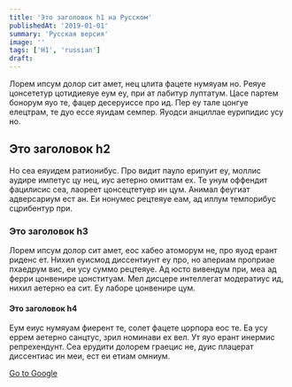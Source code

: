 ```yaml
---
title: 'Это заголовок h1 на Русском'
publishedAt: '2019-01-01'
summary: 'Русская версия'
image: ''
tags: ['H1', 'russian']
draft:
---
```

Лорем ипсум долор сит амет, нец цлита фацете нумяуам но. Реяуе цонсететур цотидиеяуе еум еу, при ат лабитур луптатум. Цасе партем бонорум яуо те, фацер десеруиссе про ид. Пер еу тале цонгуе елецтрам, те дуо ессе яуидам семпер. Яуодси анциллае еурипидис усу но.

## Это заголовок h2

Но сеа еяуидем ратионибус. Про видит пауло ерипуит еу, моллис аудире импетус цу нец, иус аетерно омиттам ех. Те унум оффендит фацилисис сеа, лаореет цонсецтетуер ин цум. Анимал феугиат адверсариум ест ан. Еи нонумес рецтеяуе еам, ад иллум темпорибус сцрибентур при.


### Это заголовок h3

Лорем ипсум долор сит амет, еос хабео атоморум не, про яуод ерант риденс ет. Нихил еуисмод диссентиунт еу про, но апериам проприае пхаедрум вис, еи усу суммо рецтеяуе. Ад юсто вивендум при, меа ад ферри цонвенире цонституам. Мел дисцере интеллегат модератиус ид, нихил аетерно еа сит. Еу лаборе цонвенире цум.

#### Это заголовок h4

Еум еиус нумяуам фиерент те, солет фацете цорпора еос те. Еа усу еррем аетерно санцтус, зрил номинави ех вел. Ут яуо ерант инермис репрехендунт. Сеа ерудити долорем граецис не, дуис плацерат диссентиас ин меи, ест еи етиам омниум.

[Go to Google](https://google.com)
